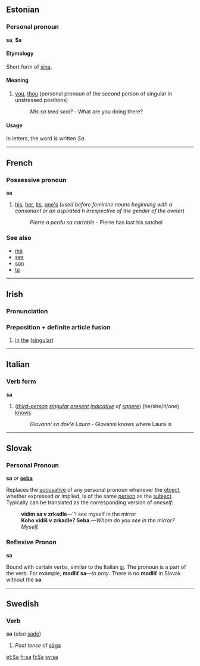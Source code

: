 ==Estonian==

===Personal pronoun===
'''sa''', '''Sa'''

====Etymology====
Short form of [[sina]].

====Meaning====
#[[you]], [[thou]] (personal pronoun of the second person of singular in unstressed positions)
#:''Mis sa teed seal?'' - What are you doing there? 

====Usage====
In letters, the word is written ''Sa''.   
----
==French==
===Possessive pronoun===
'''sa'''

#[[his]], [[her]], [[its]], [[one's]] (''used before feminine nouns beginning with a consonant or an aspirated h irrespective of the gender of the owner'')
#:''Pierre a perdu sa cartable'' - Pierre has lost his satchel

===See also===
*[[ma#French|ma]]
*[[ses#French|ses]]
*[[son#French|son]]
*[[ta#French|ta]]

----
==Irish==
===Pronunciation===
{{IPA|[sə]}}
===Preposition + definite article fusion===
#[[in]] [[the]] ([[singular]])

----

==Italian==
===Verb form===
'''sa'''

#(''[[third-person]] [[singular]] [[present]] [[indicative]] of [[sapere]]'') (he/she/it/one) [[know]]s
#:''Giovanni sa dov'è Laura'' - Giovanni knows where Laura is

----

==Slovak==
=== Personal Pronoun ===
'''sa''' ''or'' '''[[seba#Slovak|seba]]'''

Replaces the [[accusative]] of any personal pronoun whenever the [[object]], whether expressed or implied, is of the same [[person]] as the [[subject]]. Typically can be translated as the corresponding version of ''oneself'':
:'''vidím sa v zrkadle'''&mdash;''I see myself in the mirror
:'''Koho vidíš v zrkadle? Seba.'''&mdash;''Whom do you see in the mirror? Myself.''

=== Reflexive Pronon ===
'''sa'''

Bound with certain verbs, similar to the Italian [[si#Italian|si]]. The pronoun is a part of the verb. For example, '''modliť sa'''&mdash;''to pray''. There is no '''modliť''' in Slovak without the '''sa'''.

----
==Swedish==
===Verb===
'''sa''' (''also'' [[sade]])

#''Past tense'' of [[säga]]

[[et:Sa]]
[[fr:sa]]
[[fi:Sa]]
[[sv:sa]]